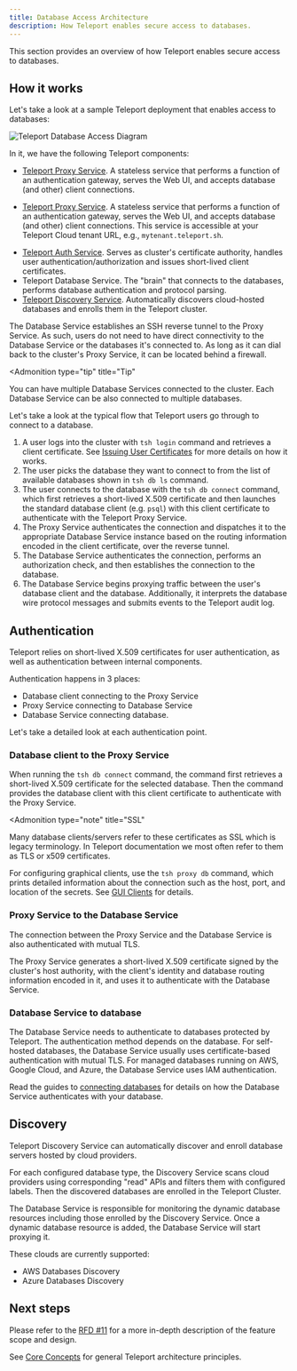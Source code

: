 ```yaml
---
title: Database Access Architecture
description: How Teleport enables secure access to databases.
---
```


This section provides an overview of how Teleport enables secure access to
databases.

## How it works

Let's take a look at a sample Teleport deployment that enables access to
databases:

![Teleport Database Access Diagram](../../img/database-access/architecture.svg)

In it, we have the following Teleport components:

<Tabs>
<TabItem scope={["oss", "enterprise"]} label="Self-Hosted">

- [Teleport Proxy Service](../architecture/proxy.mdx). A stateless service
  that performs a function of an authentication gateway, serves the Web UI, and
  accepts database (and other) client connections.
  
</TabItem>
<TabItem scope={["cloud"]} label="Teleport Enterprise Cloud">

- [Teleport Proxy Service](../architecture/proxy.mdx). A stateless service that performs
  a function of an authentication gateway, serves the Web UI, and accepts
  database (and other) client connections. This service is accessible at your
  Teleport Cloud tenant URL, e.g., `mytenant.teleport.sh`.

</TabItem>

</Tabs>

- [Teleport Auth Service](../architecture/authentication.mdx). Serves as
  cluster's certificate authority, handles user authentication/authorization
  and issues short-lived client certificates.
- Teleport Database Service. The "brain" that connects to the databases,
  performs database authentication and protocol parsing.
- [Teleport Discovery Service](#discovery). Automatically discovers
  cloud-hosted databases and enrolls them in the Teleport cluster.

The Database Service establishes an SSH reverse tunnel to the Proxy Service. As
such, users do not need to have direct connectivity to the Database Service or
the databases it's connected to. As long as it can dial back to the cluster's
Proxy Service, it can be located behind a firewall.

<Admonition
  type="tip"
  title="Tip"
>
  You can have multiple Database Services connected to the cluster. Each
  Database Service can be also connected to multiple databases.
</Admonition>

Let's take a look at the typical flow that Teleport users go through to
connect to a database.

1. A user logs into the cluster with `tsh login` command and retrieves
   a client certificate. See [Issuing User Certificates](../architecture/authentication.mdx)
   for more details on how it works.
1. The user picks the database they want to connect to from the list of available
   databases shown in `tsh db ls` command.
1. The user connects to the database with the `tsh db connect` command, which
   first retrieves a short-lived X.509 certificate and then launches the
   standard database client (e.g. `psql`) with this client certificate to
   authenticate with the Teleport Proxy Service.
1. The Proxy Service authenticates the connection and dispatches it to the
   appropriate Database Service instance based on the routing information
   encoded in the client certificate, over the reverse tunnel.
1. The Database Service authenticates the connection, performs an authorization
   check, and then establishes the connection to the database.
1. The Database Service begins proxying traffic between the user's database
   client and the database. Additionally, it interprets the database wire
   protocol messages and submits events to the Teleport audit log.

## Authentication

Teleport relies on short-lived X.509 certificates for user authentication, as
well as authentication between internal components.

Authentication happens in 3 places:

- Database client connecting to the Proxy Service
- Proxy Service connecting to Database Service
- Database Service connecting database.

Let's take a detailed look at each authentication point.

### Database client to the Proxy Service

When running the `tsh db connect` command, the command first retrieves a
short-lived X.509 certificate for the selected database. Then the command
provides the database client with this client certificate to authenticate with
the Proxy Service.

<Admonition
  type="note"
  title="SSL"
>
  Many database clients/servers refer to these certificates as SSL which is
  legacy terminology. In Teleport documentation we most often refer to them as
  TLS or x509 certificates.
</Admonition>

For configuring graphical clients, use the `tsh proxy db` command, which prints
detailed information about the connection such as the host, port, and location
of the secrets. See [GUI Clients](../connect-your-client/gui-clients.mdx) for details.

### Proxy Service to the Database Service

The connection between the Proxy Service and the Database Service is also
authenticated with mutual TLS.

The Proxy Service generates a short-lived X.509 certificate signed by the
cluster's host authority, with the client's identity and database routing
information encoded in it, and uses it to authenticate with the Database Service.

### Database Service to database

The Database Service needs to authenticate to databases protected by Teleport.
The authentication method depends on the database. For self-hosted databases,
the Database Service usually uses certificate-based authentication with mutual
TLS. For managed databases running on AWS, Google Cloud, and Azure, the Database
Service uses IAM authentication.

Read the guides to [connecting databases](./guides.mdx) for details on how the
Database Service authenticates with your database.

## Discovery

Teleport Discovery Service can automatically discover and enroll database
servers hosted by cloud providers.

For each configured database type, the Discovery Service scans cloud providers
using corresponding "read" APIs and filters them with configured labels. Then
the discovered databases are enrolled in the Teleport Cluster.

The Database Service is responsible for monitoring the dynamic database
resources including those enrolled by the Discovery Service. Once a dynamic
database resource is added, the Database Service will start proxying it.

These clouds are currently supported:
- AWS Databases Discovery
- Azure Databases Discovery

## Next steps

Please refer to the [RFD #11](https://github.com/gravitational/teleport/blob/master/rfd/0011-database-access.md)
for a more in-depth description of the feature scope and design.

See [Core Concepts](../core-concepts.mdx) for general Teleport
architecture principles.

